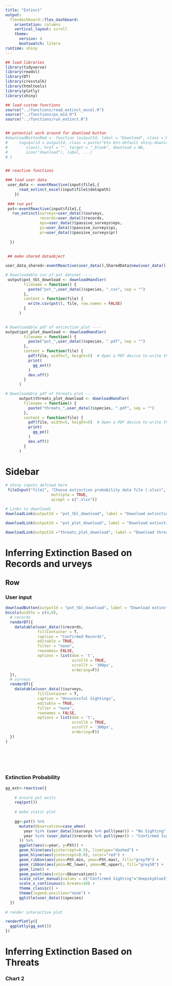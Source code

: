 ```yaml
---
title: "Extinct"
output: 
  flexdashboard::flex_dashboard:
    orientation: columns
    vertical_layout: scroll
    theme: 
      version: 4
      bootswatch: litera
runtime: shiny
---
```



```r
## load libraries
library(tidyverse)
library(readxl)
library(DT)
library(crosstalk)
library(htmltools)
library(plotly)
library(shiny)

## load custom functions
source("../functions/read_extinct_excel.R")
source("../functions/px_mid.R")
source("../functions/run_extinct.R")


## potential work around for download button
#downloadButtonRmd <- function (outputId, label = "Download", class = NULL, ...)  {
#     tags$a(id = outputId, class = paste("btn btn-default shiny-download-link", 
#        class), href = "", target = "_blank", download = NA, 
#        icon("download"), label, ...)
# }


## reactive functions

### load user data
 user_data <- eventReactive(input$file1,{
      read_extinct_excel(input$file1$datapath)
    })
 
 ### run pxt
 pxt<-eventReactive(input$file1,{
   run_extinct(surveys=user_data()$surveys,
               records=user_data()$records,
               eps=user_data()$passive_surveys$eps,
               pi=user_data()$passive_surveys$pi,
               pr=user_data()$passive_surveys$pr)
    
  })
 
 
 ## make shared dataobject

user_data_shared<-eventReactive(user_data(),SharedData$new(user_data()))
```


```r

# Downloadable csv of pxt dataset ----
 output$pxt_tbl_download <- downloadHandler(
        filename = function() {
          paste("pxt_",user_data()$species, ".csv", sep = "")
        },
        content = function(file) {
          write.csv(pxt(), file, row.names = FALSE)
        }
      )
 

# Downloadable pdf of extinction plot ----
output$pxt_plot_download <- downloadHandler(
        filename = function() {
          paste("pxt_",user_data()$species, ".pdf", sep = "")
        },
        content = function(file) {
          pdf(file, width=7, height=5)  # Open a PDF device to write the plot
          print(
            gg_ext()
          )
          dev.off()
        }
      )

# Downloadable pdf of threats plot ----
      output$threats_plot_download <- downloadHandler(
        filename = function() {
          paste("threats_",user_data()$species, ".pdf", sep = "")
        },
        content = function(file) {
          pdf(file, width=5, height=5)  # Open a PDF device to write the plot
          print(
            gg_pe()
          )
          dev.off()
        }
      )
```


Sidebar {.sidebar}
=====================================

```r
# shiny inputs defined here
 fileInput("file1", "Choose extinction probability data file (.xlsx)",
                    multiple = TRUE,
                    accept = c(".xlsx"))

# Links to downloads 
downloadLink(outputId = "pxt_tbl_download", label = "Download extinction probabilities table") 

downloadLink(outputId = "pxt_plot_download", label = "Download extinction probabilities plot") 

downloadLink(outputId ="threats_plot_download", label = "Download threats plot") 


```

Inferring Extinction Based on Records and urveys
=====================================  

Row {}
-------------------------------------   

### User input
```r
downloadButton(outputId = "pxt_tbl_download", label = "Download extinction table")
bscols(widths = c(4,8),
  # records
  renderDT({
    datatable(user_data()$records,
              fillContainer = T,
              caption = "Confirmed Records",
              editable = TRUE,
              filter = "none",
              rownames= FALSE,
              options = list(dom = 't',
                             scrollX = TRUE,
                             scrollY = '300px',
                             ordering=F))
  }),
  # surveys
  renderDT({
    datatable(user_data()$surveys,
              fillContainer = T,
              caption = "Unsucessful Sightings", 
              editable = TRUE,
              filter = "none",
              rownames = FALSE,
              options = list(dom = 't',
                             scrollX = TRUE,
                             scrollY = '300px',
                             ordering=F))
  })
)




  
```

### Extinction Probability
```r
gg_ext<-reactive({
    
    # ensure pxt exits
    req(pxt())
    
    # make static plot
    
    gg<-pxt() %>% 
      mutate(Observation=case_when(
        year %in% (user_data()$surveys %>% pull(year)) ~ "No Sighting",
        year %in% (user_data()$records %>% pull(year)) ~ "Confirmed Sighting"
      )) %>%
      ggplot(aes(x=year, y=PXt)) +
      geom_hline(aes(yintercept=0.5), linetype="dashed") +
      geom_hline(aes(yintercept=0.0), color="red") +
      geom_ribbon(aes(ymin=PXt.min, ymax=PXt.max), fill="grey70") +
      geom_ribbon(aes(ymin=MC_lower, ymax=MC_upper), fill="grey50") +
      geom_line() +
      geom_point(aes(color=Observation)) +  
      scale_color_manual(values = c("Confirmed Sighting"="deepskyblue3","No Sighting"="black"), na.value = NA)  +
      scale_x_continuous(n.breaks=10) +
      theme_classic() +
      theme(legend.position="none") +
      ggtitle(user_data()$species)
  })
  
# render interactive plot

renderPlotly({
  ggplotly(gg_ext()) 
})

```

Inferring Extinction Based on Threats
=====================================     

### Chart 2
    
```r


```